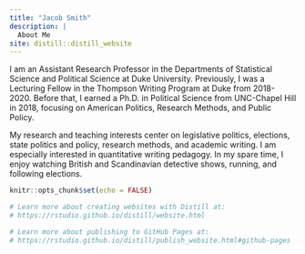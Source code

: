 ```yaml
---
title: "Jacob Smith"
description: |
  About Me 
site: distill::distill_website
---
```


I am an Assistant Research Professor in the Departments of Statistical Science and Political Science at Duke University. Previously, I was a Lecturing Fellow in the Thompson Writing Program at Duke from 2018-2020. Before that, I earned a Ph.D. in Political Science from UNC-Chapel Hill in 2018, focusing on American Politics, Research Methods, and Public Policy. 

My research and teaching interests center on legislative politics, elections, state politics and policy, research methods, and academic writing. I am especially interested in quantitative writing pedagogy. In my spare time, I enjoy watching British and Scandinavian detective shows, running, and following elections.

```r
knitr::opts_chunk$set(echo = FALSE)

# Learn more about creating websites with Distill at:
# https://rstudio.github.io/distill/website.html

# Learn more about publishing to GitHub Pages at:
# https://rstudio.github.io/distill/publish_website.html#github-pages

```

